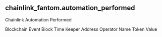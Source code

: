 ## chainlink_fantom.automation_performed 
Chainlink Automation Performed


<ParamField path="blockchain">
Blockchain
</ParamField>
<ParamField path="evt_block_time">
Event Block Time
</ParamField>
<ParamField path="keeper_address">
Keeper Address
</ParamField>
<ParamField path="operator_name">
Operator Name
</ParamField>
<ParamField path="token_value">
Token Value
</ParamField>
